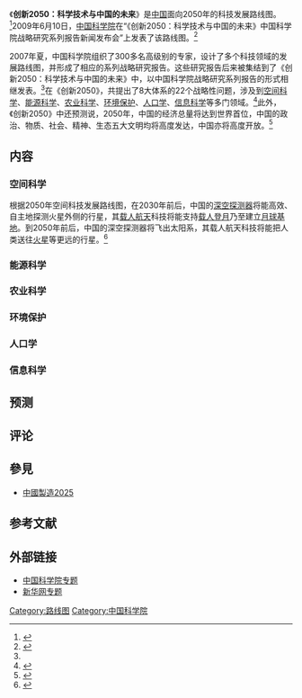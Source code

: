 《'''创新2050：科学技术与中国的未来'''》是[[中华人民共和国|中国]]面向2050年的科技发展路线图。<ref>{{cite news|url=http://paper.cnstock.com/html/2009-06/11/content_70962384.htm|title=中科院发布面向2050年科技发展路线图|date=2009-06-11|accessdate=2009-06-11|publisher=[[上海证券报|上海证券报]]|archive-date=2016-03-04|archive-url=https://web.archive.org/web/20160304123154/http://paper.cnstock.com/html/2009-06/11/content_70962384.htm|dead-url=no}}</ref>2009年6月10日，[[中国科学院|中国科学院]]在“《创新2050：科学技术与中国的未来》中国科学院战略研究系列报告新闻发布会”上发表了该路线图。<ref name="cnr_0611">{{cite news|url=http://www.cnr.cn/newscenter/gnxw/200906/t20090611_505363053.html|title=《创新2050：科学技术与中国的未来》发布会|date=2009-06-11|accessdate=2009-06-11|publisher=中国广播网|author=王延辉}}</ref>

2007年夏，中国科学院组织了300多名高级别的专家，设计了多个科技领域的发展路线图，并形成了相应的系列战略研究报告。这些研究报告后来被集结到了《创新2050：科学技术与中国的未来》中，以中国科学院战略研究系列报告的形式相继发表。<ref name="cnr_0611" />在《创新2050》，共提出了8大体系的22个战略性问题，涉及到[[空间科学|空间科学]]、[[能源科学|能源科学]]、[[农业科学|农业科学]]、[[环境保护|环境保护]]、[[人口学|人口学]]、[[信息科学|信息科学]]等多门领域。<ref>{{cite news|url=http://news.xinhuanet.com/tech/2009-06/11/content_11524329.htm|title=中科院发布我国面向2050年科技发展路线图|work=科技日报|publisher=新华网|author=付毅飞、李大庆|date=2009-06-11|accessdate=2009-06-11|archive-date=2009-06-14|archive-url=https://web.archive.org/web/20090614061919/http://news.xinhuanet.com/tech/2009-06/11/content_11524329.htm|dead-url=no}}</ref>此外，《创新2050》中还预测说，2050年，中国的经济总量将达到世界首位，中国的政治、物质、社会、精神、生态五大文明均将高度发达，中国亦将高度开放。<ref>{{cite news|url=http://www.chinanews.com.cn/cj/cj-gncj/news/2009/06-10/1728794.shtml|title=中科院：2050年中国经济总量将达到世界首位|date=2009-06-10|accessdate=2009-06-11|publisher=中国新闻网|author=孙自法|archive-date=2009-06-13|archive-url=https://web.archive.org/web/20090613053507/http://www.chinanews.com.cn/cj/cj-gncj/news/2009/06-10/1728794.shtml|dead-url=no}}</ref>

== 内容 ==
=== 空间科学 ===
根据2050年空间科技发展路线图，在2030年前后，中国的[[深空探测器|深空探测器]]将能高效、自主地探测火星外侧的行星，其[[载人航天|载人航天]]科技将能支持[[载人登月|载人登月]]乃至建立[[月球基地|月球基地]]。到2050年前后，中国的深空探测器将飞出太阳系，其载人航天科技将能把人类送往[[火星|火星]]等更远的行星。<ref>{{cite news|url=http://news.idoican.com.cn/cdsb/html/2009-06/11/content_36742141.htm|title=中国2030年前后实施载人登月|date=2009-06-11|accessdate=2009-06-11|publisher=成都商报|work=新华社|deadurl=yes|archiveurl=https://web.archive.org/web/20160304194139/http://news.idoican.com.cn/cdsb/html/2009-06/11/content_36742141.htm|archivedate=2016-03-04}}</ref>

=== 能源科学 ===

=== 农业科学 ===

=== 环境保护 ===

=== 人口学 ===

=== 信息科学 ===

== 预测 ==

== 评论 ==

== 參見 ==
* [[中國製造2025|中國製造2025]]

== 参考文献 ==
<div class="references-small">
<references />
</div>

== 外部链接 ==
*[https://web.archive.org/web/20090614052457/http://www.cas.cn/10000/10000/10040/2009/135629.htm 中国科学院专题]
*[http://www.xinhuanet.com/politics/mryw/20090610a/ 新华网专题]{{Wayback|url=http://www.xinhuanet.com/politics/mryw/20090610a/ |date=20090613075137 }}


[[Category:路线图|Category:路线图]]
[[Category:中国科学院|Category:中国科学院]]